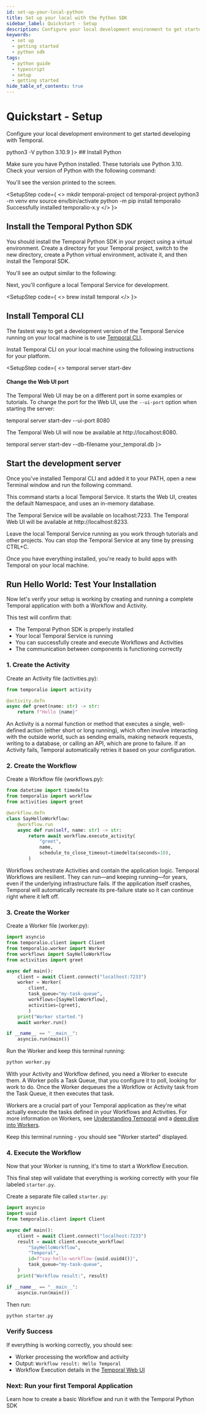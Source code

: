 ```yaml
---
id: set-up-your-local-python
title: Set up your local with the Python SDK
sidebar_label: Quickstart - Setup
description: Configure your local development environment to get started developing with Temporal
keywords:
  - set up
  - getting started
  - python sdk
tags:
  - python guide
  - typescript
  - setup
  - getting started
hide_table_of_contents: true
---
```



# Quickstart - Setup

Configure your local development environment to get started developing with Temporal.

<SetupSteps>
<SetupStep code={
  <>
    <CodeSnippet language="bash">
    python3 -V
    </CodeSnippet>
    <CodeSnippet language="bash">
    python 3.10.9
    </CodeSnippet>
  </>
}>
## Install Python

Make sure you have Python installed. These tutorials use Python 3.10. Check your version of Python with the following command:

You'll see the version printed to the screen.

</SetupStep>

<SetupStep code={
<>
<CodeSnippet language="bash">
mkdir temporal-project
</CodeSnippet>
<CodeSnippet language="bash">
cd temporal-project
</CodeSnippet>
<CodeSnippet language="bash">
python3 -m venv env
</CodeSnippet>
<CodeSnippet language="bash">
source env/bin/activate
</CodeSnippet>
<CodeSnippet language="bash">
python -m pip install temporalio
</CodeSnippet>
<CodeSnippet language="bash">
Successfully installed temporalio-x.y
</CodeSnippet>
</>
}>

## Install the Temporal Python SDK

You should install the Temporal Python SDK in your project using a virtual environment. Create a directory for your Temporal project, switch to the new directory, create a Python virtual environment, activate it, and then install the Temporal SDK.

You'll see an output similar to the following:

Next, you'll configure a local Temporal Service for development.

</SetupStep>

<SetupStep code={
<>
<CodeSnippet language="bash">
brew install temporal
</CodeSnippet>
</>
}>

## Install Temporal CLI

The fastest way to get a development version of the Temporal Service running on your local machine is to use [Temporal CLI](https://docs.temporal.io/cli).

Install Temporal CLI on your local machine using the following instructions for your platform.

</SetupStep>

<SetupStep code={
<>
<CodeSnippet language="bash">
temporal server start-dev
</CodeSnippet>

<div className="port-info">
<h4>Change the Web UI port</h4>
<p>The Temporal Web UI may be on a different port in some examples or tutorials. To change the port for the Web UI, use the <code>--ui-port</code> option when starting the server:</p>
<CodeSnippet language="bash">
temporal server start-dev --ui-port 8080
</CodeSnippet>
<p>The Temporal Web UI will now be available at http://localhost:8080.</p>
</div>
<style>
{`.port-info { background: rgba(68, 76, 231, 0.1); border: 1px solid rgba(68, 76, 231, 0.2); border-radius: 0.75rem; padding: 1.5rem; margin: 1.5rem 0; transition: all 0.3s ease-in-out; box-shadow: 0 2px 4px rgba(0, 0, 0, 0.05); } [data-theme='dark'] .port-info { background: rgba(68, 76, 231, 0.15); border-color: rgba(68, 76, 231, 0.3); } .port-info h4 { margin-top: 0; margin-bottom: 1rem; color: var(--ifm-color-emphasis-900); font-weight: 600; } .port-info p { margin-bottom: 1rem; font-size: 0.95rem; line-height: 1.5; color: var(--ifm-color-emphasis-800); } .port-info p:last-child { margin-bottom: 0; } .port-info code { background: rgba(255, 255, 255, 0.5); padding: 0.2rem 0.4rem; border-radius: 4px; font-size: 0.9em; } [data-theme='dark'] .port-info code { background: rgba(0, 0, 0, 0.2); } @media (max-width: 768px) { .port-info { padding: 1.25rem; } }`}
</style>
<CodeSnippet language="bash">
temporal server start-dev --db-filename your_temporal.db
</CodeSnippet>
</>
}>

## Start the development server

Once you've installed Temporal CLI and added it to your PATH, open a new Terminal window and run the following command.

This command starts a local Temporal Service. It starts the Web UI, creates the default Namespace, and uses an in-memory database.

The Temporal Service will be available on localhost:7233.
The Temporal Web UI will be available at http://localhost:8233.

Leave the local Temporal Service running as you work through tutorials and other projects. You can stop the Temporal Service at any time by pressing CTRL+C.

Once you have everything installed, you're ready to build apps with Temporal on your local machine.

</SetupStep>
</SetupSteps>

## Run Hello World: Test Your Installation

Now let's verify your setup is working by creating and running a complete Temporal application with both a Workflow and Activity.

This test will confirm that:

- The Temporal Python SDK is properly installed
- Your local Temporal Service is running
- You can successfully create and execute Workflows and Activities
- The communication between components is functioning correctly

### 1. Create the Activity

Create an Activity file (activities.py):

```python
from temporalio import activity

@activity.defn
async def greet(name: str) -> str:
    return f"Hello {name}"
```

An Activity is a normal function or method that executes a single, well-defined action (either short or long running), which often involve interacting with the outside world, such as sending emails, making network requests, writing to a database, or calling an API, which are prone to failure. If an Activity fails, Temporal automatically retries it based on your configuration.

### 2. Create the Workflow

Create a Workflow file (workflows.py):

```python
from datetime import timedelta
from temporalio import workflow
from activities import greet

@workflow.defn
class SayHelloWorkflow:
    @workflow.run
    async def run(self, name: str) -> str:
        return await workflow.execute_activity(
            "greet",
            name,
            schedule_to_close_timeout=timedelta(seconds=10),
        )
```

Workflows orchestrate Activities and contain the application logic. Temporal Workflows are resilient. They can run—and keeping running—for years, even if the underlying infrastructure fails. If the application itself crashes, Temporal will automatically recreate its pre-failure state so it can continue right where it left off.

### 3. Create the Worker

Create a Worker file (worker.py):

```python
import asyncio
from temporalio.client import Client
from temporalio.worker import Worker
from workflows import SayHelloWorkflow
from activities import greet

async def main():
    client = await Client.connect("localhost:7233")
    worker = Worker(
        client,
        task_queue="my-task-queue",
        workflows=[SayHelloWorkflow],
        activities=[greet],
        )
    print("Worker started.")
    await worker.run()

if __name__ == "__main__":
    asyncio.run(main())
```

Run the Worker and keep this terminal running:
```bash
python worker.py
```

With your Activity and Workflow defined, you need a Worker to execute them. A Worker polls a Task Queue, that you configure it to poll, looking for work to do. Once the Worker dequeues the a Workflow or Activity task from the Task Queue, it then executes that task.

Workers are a crucial part of your Temporal application as they're what actually execute the tasks defined in your Workflows and Activities.
For more information on Workers, see [Understanding Temporal](/evaluate/understanding-temporal#workers) and a [deep dive into Workers](/workers).


Keep this terminal running - you should see "Worker started" displayed.

### 4. Execute the Workflow

Now that your Worker is running, it's time to start a Workflow Execution.

This final step will validate that everything is working correctly with your file labeled `starter.py`.

Create a separate file called `starter.py`:

```python
import asyncio
import uuid
from temporalio.client import Client

async def main():
    client = await Client.connect("localhost:7233")
    result = await client.execute_workflow(
        "SayHelloWorkflow",
        "Temporal",
        id=f"say-hello-workflow-{uuid.uuid4()}",
        task_queue="my-task-queue",
    )
    print("Workflow result:", result)

if __name__ == "__main__":
    asyncio.run(main())
```

Then run:
```bash
python starter.py
```

### Verify Success

If everything is working correctly, you should see:

- Worker processing the workflow and activity
- Output: `Workflow result: Hello Temporal`
- Workflow Execution details in the [Temporal Web UI](http://localhost:8233)



<CallToAction href="https://learn.temporal.io/getting_started/python/first_program_in_python/">
  <h3>Next: Run your first Temporal Application</h3>
  <p>Learn how to create a basic Workflow and run it with the Temporal Python SDK</p>
</CallToAction>
